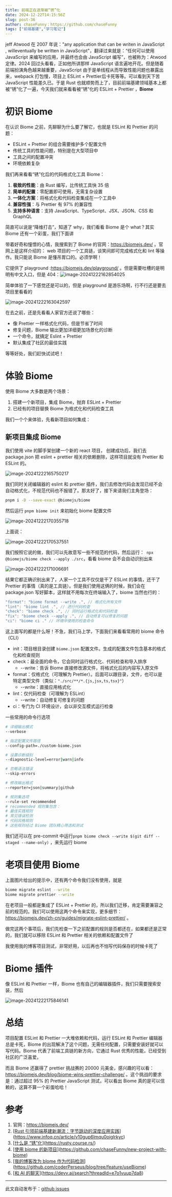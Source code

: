 ```yaml
---
title: 前端正在逐渐被“锈”化
date: 2024-12-22T14:15:56Z
slug: post-36
author: chaseFunny：https://github.com/chaseFunny
tags: ["前端基建","学习笔记"]
---
```


jeff Atwood 在 2007 年说："any application that can be writen in JavaScript , willeventually be written in JavaScript"，翻译过来就是：“任何可以使用 JavaScript 来编写的应用，并最终也会由 JavaScript 编写”，也被称为：Atwood定律。2024 回过头看看，正如他所讲那样 JavaScript 语言遍地开花。但是随着前端扮演角色越来越重要，JavaScript 由于是单线程从而导致性能问题也暴露出来，webpack 打包慢，项目上 ESLint + Prettier后卡死等等。可以看到天下苦 JavaScript 性能差久已。于是 Rust 也就顺势而上了，目前前端基建领域基本上都被“锈”化了一遍，今天我们就来看看被“锈”化的 ESLint + Prettier ，**Biome**

# 初识 Biome

在认识 Biome 之前，先聊聊为什么要了解它，也就是 ESLint 和 Prettier 的问题：

- ESLint + Prettier 的组合需要维护多个配置文件
- 传统工具的性能问题，特别是在大型项目中
- 工具之间的配置冲突
- 环境依赖复杂

我们再来看看“锈”化后的代码格式化工具 Biome：

1. **极致的性能**：由 Rust 编写，比传统工具快 35 倍 
2. **简单的配置**：零配置即可使用，无需复杂设置
3. **一体化方案**：将格式化和代码检查集成在一个工具中
4. **兼容性强**：与 Prettier 有 97% 的兼容性 
5. **支持多种语言**：支持 JavaScript、TypeScript、JSX、JSON、CSS 和 GraphQL 

简直可以说是“降维打击”，知道了 why，我们看看 Biome 是个 what？其实 Biome 还有一个彩蛋，我们下面讲

带着好奇和憧憬的心情，我搜索到了 Biome 的官网：https://biomejs.dev/ 。官网上是这样介绍的： web 项目的一个工具链，谈笑间即可完成格式化和 lint 等操作。我只能说 Biome 是懂吊胃口的。必须学啊！

它提供了 playground :https://biomejs.dev/playground/ 。但是需要吐槽的是明明有中文入口，但是 404：![image-20241222162854025](https://blog-1304565468.cos.ap-shanghai.myqcloud.com/work/image-20241222162854025.png)

简单体验了一下感觉还是可以的，但是 playground 是游乐场啊，行不行还是要去项目里看看的

![image-20241222163042597](https://blog-1304565468.cos.ap-shanghai.myqcloud.com/work/image-20241222163042597.png)

在去之前，还是先看看人家官方还说了哪些：

- 像 Prettier 一样格式化代码，但是节省了时间
- 修复问题，Biome 输出更加详细更加场景化的诊断
- 一个命令，就搞定 Eslint + Prettier
- 默认集成了社区的最佳实践

等等好处，我们赶快试试吧！

# 体验 Biome

使用 Biome 大多数是两个场景：

1. 搭建一个新项目，集成 Biome，抛弃 ESLint + Prettier
2. 已经有的项目替换 Biome 为格式化和代码检查工具

我们一个个来体验，先看新项目如何集成：

## 新项目集成 Biome

我们使用 vite 的脚手架创建一个新的 react 项目， 创建成功后，我们去 package.json 把 eslint + prettier 相关的依赖删除，这样项目就没有 Prettier 和 ESLint 的。

![image-20241222165750217](https://blog-1304565468.cos.ap-shanghai.myqcloud.com/work/image-20241222165750217.png)

我们同时关闭编辑器的 eslint 和 prettier 插件，我们去修改代码会发现已经不会自动格式化，不规范代码也不报错了。那太好了，接下来请我们主角登场：

```bash
pnpm i -D --save-exact @biomejs/biome 
```

然后运行 `pnpm biome init`  来初始化 biome 配置文件

![image-20241222170355718](https://blog-1304565468.cos.ap-shanghai.myqcloud.com/work/image-20241222170355718.png)

上面说：

![image-20241222170537551](https://blog-1304565468.cos.ap-shanghai.myqcloud.com/work/image-20241222170537551.png)

我们按照它说的做，我们可以先故意写一些不规范的代码，然后运行：` npx @biomejs/biome check --apply ./src`，看看 biome 会不会自动识别出来

![image-20241222171006691](https://blog-1304565468.cos.ap-shanghai.myqcloud.com/work/image-20241222171006691.png)

结果它都正确识别出来了，人家一个工具不仅仅是干了 ESLint 的事情，还干了 Prettier 的事情（真的是工具链）。但是我们使用这俩的时候，我们会在 package.json  写好脚本，这样就不用每次在终端输入了，biome 当然也行的：

```js
"format": "biome format --write .", // 格式化所有文件
"lint": "biome lint .", // 进行代码检查
"check": "biome check .", // 同时运行格式化和代码检查
"fix": "biome check --apply .", // 自动修复可以修复的问题
"ci": "biome ci ." // 环境中使用的检查命令
```

这上面写的都是什么呀！不急，我们马上学，下面我们来看看常用的 biome 命令（CLI）

- init：项目根目录创建 `biome.json` 配置文件。生成的配置文件包含基本的格式化和检查规则
- check：最全面的命令，它会同时运行格式化、代码检查和导入排序 
  - --write：告诉 Biome 直接修改源文件，将格式化后的内容写入原文件
- format：仅格式化（可理解为 Prettier）。后面可以跟目录，文件，也可以是特定类型文件（类似：`"./src/**/*.{js,jsx,ts,tsx}"`）
  - --write：直接应用格式化
- lint：仅代码检查（可理解为 ESLint）
  - --write：自动修复可修复的问题
- ci：专门为 CI 环境设计，会以非交互模式运行检查

一些常用的命令行选项

```bash
# 详细输出模式
--verbose

# 指定配置文件路径
--config-path=./custom-biome.json

# 设置诊断级别
--diagnostic-level=error|warn|info

# 忽略语法错误
--skip-errors

# 修改输出格式
--reporter=json|summary|github

# 规则集选项
--rule-set recommended
# recommended 规则集包含：
# 最佳实践规则
# 常见错误检测
# 代码风格规则
# 这些规则经过 Biome 团队精心筛选和测试
```

我们还可以在 pre-commit 中运行`pnpm biome check --write $(git diff --staged --name-only)` ，来先运行 biome

# 老项目使用 Biome

上面图片给出的提示中，还有两个命令我们没有使用，就是

```bash
biome migrate eslint --write
biome migrate prettier --write
```

在老项目一般都是集成了 ESLint + Prettier 的，所以我们迁移，肯定需要兼容之前的规范的。我们可以使用这两个命令来实现，更多细节：https://biomejs.dev/zh-cn/guides/migrate-eslint-prettier/ 。

做完这两个事项后，我们先检查一下之前配置的规则是否都还在，如果都还是正常的，我们就可以移除 ESLint 和 Prettier 相关的依赖和配置文件了

我使用我的博客项目测试，非常好用，以后再也不怕写代码保存的时候卡死了

# Biome  插件

像 ESLint 和 Prettier 一样，Biome 也有自己的编辑器插件，我们只需要搜索安装，然后

![image-20241222175846141](https://blog-1304565468.cos.ap-shanghai.myqcloud.com/work/image-20241222175846141.png)

# 总结

项目配置 ESLint 和 Prettier 一大堆依赖和代码，运行 ESLint 和 Prettier 编辑器总是卡死，Biome 的出现解决了这个问题，无需任何配置，只需要安装好就可以写代码。Biome 代表了前端工具链的新方向，它通过 Rust 优秀的性能，已经受到社区的广泛喜爱。

而且 Biome 还赢得了 prettier 挑战赛的 20000 元美金，感兴趣的可以看：https://biomejs.dev/blog/biome-wins-prettier-challenge/ 。这个挑战的要求是：通过超过 95% 的 Prettier JavaScript 测试，可以看出 Biome 真的是可以信赖的，这算不算一个彩蛋哈哈！

# 参考

1. 官网：https://biomejs.dev/
2. [[Rust 引领前端基建新潮流：字节跳动的深度应用实践](https://www.infoq.cn/article/v10gup6lmqu0oiglrkyc)](https://www.infoq.cn/article/v10gup6lmqu0oiglrkyc)
3. [[什么是 “锈”化](https://rusty.course.rs/)](https://rusty.course.rs/)
4. [[使用 biome 的新项目](https://github.com/chaseFunny/new-project-with-biome)](https://github.com/chaseFunny/new-project-with-biome)
5. [[我的博客改为 blome 作为代码检测](https://github.com/coderPerseus/blog/tree/feature/useBiome)](https://github.com/coderPerseus/blog/tree/feature/useBiome)
6. [[和 AI 的聊天](https://devv.ai/search?threadId=e7o1vuup7da8)](https://devv.ai/search?threadId=e7o1vuup7da8)

---
此文自动发布于：<a href="https://github.com/coderPerseus/blog/issues/36" target="_blank">github issues</a>

